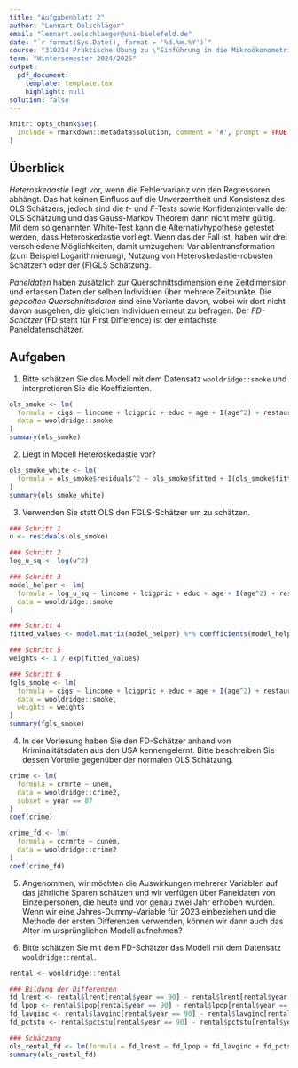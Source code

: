 ```yaml
---
title: "Aufgabenblatt 2"
author: "Lennart Oelschläger"
email: "lennart.oelschlaeger@uni-bielefeld.de"
date: "`r format(Sys.Date(), format = '%d.%m.%Y')`"
course: "310214 Praktische Übung zu \"Einführung in die Mikroökonometrie\""
term: "Wintersemester 2024/2025"
output: 
  pdf_document:
    template: template.tex
    highlight: null
solution: false
---
```


```r
knitr::opts_chunk$set(
  include = rmarkdown::metadata$solution, comment = '#', prompt = TRUE
)
```

## Überblick

*Heteroskedastie* liegt vor, wenn die Fehlervarianz von den Regressoren abhängt. Das hat keinen Einfluss auf die Unverzerrtheit und Konsistenz des OLS Schätzers, jedoch sind die $t$- und $F$-Tests sowie Konfidenzintervalle der OLS Schätzung und das Gauss-Markov Theorem dann nicht mehr gültig. Mit dem so genannten White-Test kann die Alternativhypothese getestet werden, dass Heteroskedastie vorliegt. Wenn das der Fall ist, haben wir drei verschiedene Möglichkeiten, damit umzugehen: Variablentransformation (zum Beispiel Logarithmierung), Nutzung von Heteroskedastie-robusten Schätzern oder der (F)GLS Schätzung.

*Paneldaten* haben zusätzlich zur Querschnittsdimension eine Zeitdimension und erfassen Daten der selben Individuen über mehrere Zeitpunkte. Die *gepoolten Querschnittsdaten* sind eine Variante davon, wobei wir dort nicht davon ausgehen, die gleichen Individuen erneut zu befragen. Der *FD-Schätzer* (FD steht für First Difference) ist der einfachste Paneldatenschätzer.

## Aufgaben

1. Bitte schätzen Sie das Modell
\begin{equation} \label{modell}
\hspace{-1cm} \texttt{cigs} = \beta_0 + \beta_1 \log(\texttt{income}) + \beta_2 \log(\texttt{cigpric}) + \beta_3 \texttt{educ} + \beta_4 \texttt{age} + \beta_5 \texttt{age}^2 + \beta_6 \texttt{restaurn} + u
\end{equation}
mit dem Datensatz `wooldridge::smoke` und interpretieren Sie die Koeffizienten.

```r
ols_smoke <- lm(
  formula = cigs ~ lincome + lcigpric + educ + age + I(age^2) + restaurn, 
  data = wooldridge::smoke
)
summary(ols_smoke)
```

\comment{
\begin{itemize}
  \item $\beta_0$: durchschnittliche Anzahl gerauchter Zigaretten pro Tag für alle Regressoren gleich Null (ergibt hier keinen Sinn und ist nicht signifikant)
  \item $\beta_1$: für eine Erhöhung des Jahreseinkommens um $1\%$ impliziert das Modell eine Erhöhung der Anzahl durchschnittlich gerauchter Zigaretten pro Tag um approximativ $0.01$ Zigaretten, ceteris paribus (nicht signifikant).
  \item $\beta_2$: für eine Erhöhung des Packungspreises um $1\%$ impliziert das Modell eine Verminderung der Anzahl der durchschnittlich gerauchten Zigaretten pro Tag um $0.008$ Zigaretten, ceteris paribus (nicht signifikant).
  \item $\beta_3$: für ein weiteres Jahr Schulbildung impliziert das Modell eine Verminderung der Anzahl der durchschnittlich gerauchten Zigaretten pro Tag um eine halbe Zigarette, ceteris paribus.
  \item $\beta_4$ und $\beta_5$: der partielle Effekt ist $\beta_4 + 2\beta_5 \texttt{age}$, hält man also alle andere Variablen fix, so impliziert das Modell, dass ein um ein Jahr höheres Alter zu einer Veränderung der durchschnittlich gerauchten Zigaretten pro Tag in Höhe von approximativ $0.8 - 0.02 \times \texttt{age}$ führt.
  \item $\beta_6$: für eine Regulierung des Rauchens in Restaurants impliziert das Modell eine Verminderung der durchschnittlich gerauchten Zigaretten pro Tag in Höhe von knapp drei Zigaretten unter sonst gleichen Bedingungen.
\end{itemize}
}

2. Liegt in Modell \eqref{modell} Heteroskedastie vor?

```r
ols_smoke_white <- lm(
  formula = ols_smoke$residuals^2 ~ ols_smoke$fitted + I(ols_smoke$fitted^2)
)
summary(ols_smoke_white)
```

\comment{
Der White-Test sagt ja!
}

3. Verwenden Sie statt OLS den FGLS-Schätzer um \eqref{modell} zu schätzen.

\comment{
Vorgehensweise der FGLS-Schätzung wie in der Vorlesung beschrieben:
\begin{enumerate}
  \item schätze wie gewohnt mit OLS und speichere die Residuen $u$
  \item berechne $\log(u^2)$
  \item schätze wie gewohnt mit OLS das Modell $\log(u^2) = \gamma_0 + \gamma' X + v$
  \item erhalte die angepassten Werte $\hat\gamma_0 + \hat\gamma' X$
  \item berechne die Gewichte $1 / \exp(\hat\gamma_0 + \hat\gamma' X)$
  \item berechne das Modell aus Schritt 1 erneut mit diesen Gewichten (zum Beispiel die Gewichte an das \texttt{weights} Argument der \texttt{lm()} Funktion übergeben)
\end{enumerate}
}

```r
### Schritt 1
u <- residuals(ols_smoke)

### Schritt 2
log_u_sq <- log(u^2)

### Schritt 3
model_helper <- lm(
  formula = log_u_sq ~ lincome + lcigpric + educ + age + I(age^2) + restaurn,
  data = wooldridge::smoke
)

### Schritt 4
fitted_values <- model.matrix(model_helper) %*% coefficients(model_helper)

### Schritt 5
weights <- 1 / exp(fitted_values)

### Schritt 6
fgls_smoke <- lm(
  formula = cigs ~ lincome + lcigpric + educ + age + I(age^2) + restaurn, 
  data = wooldridge::smoke,
  weights = weights
)
summary(fgls_smoke)
```

4. In der Vorlesung haben Sie den FD-Schätzer anhand von Kriminalitätsdaten aus den USA kennengelernt. Bitte beschreiben Sie dessen Vorteile gegenüber der normalen OLS Schätzung.

\comment{
In der Vorlesung wurde ein Datensatz zur Kriminalität in 46 US Städten in 1982 und 1987 vorgestellt. Wir haben ein lineares Querschnittsmodell angepasst und mit OLS geschätzt. Das Ergebnis war, dass eine steigende Arbeitslosenquote mit einer geringeren Kriminalitätsrate einhergeht. Das ist unerwartet. Wir haben uns überlegt, dass der Grund für dieses paradoxe Ergebnis das Fehlen wichtiger aber unbeobachteter Einflussfaktoren ist. Um diese mit in das Modell aufzunehmen, haben wir städtespezifische Konstanten (sogenannte fixe Effekte) $a_i$ ergänzt. Diese lassen sich aber nicht gut schätzen, wenn nur Daten aus zwei Jahren vorliegen. Hier hat der Trick mit Differenzen geholfen: Bilden wir Differenzen der Beobachtungen der beiden Jahre, so werden die fixen Effekte eliminiert und müssen nicht modelliert werden. Dies ergibt ein Modell, das mittels OLS geschätzt werden kann. Dieser Trick funktioniert ähnlich auch mit mehr als zwei Zeitpunkten.
}

```r
crime <- lm(
  formula = crmrte ~ unem,
  data = wooldridge::crime2,
  subset = year == 87
)
coef(crime)

crime_fd <- lm(
  formula = ccrmrte ~ cunem,
  data = wooldridge::crime2
)
coef(crime_fd)
```

5. Angenommen, wir möchten die Auswirkungen mehrerer Variablen auf das jährliche Sparen schätzen und wir verfügen über Paneldaten von Einzelpersonen, die heute und vor genau zwei Jahr erhoben wurden. Wenn wir eine Jahres-Dummy-Variable für 2023 einbeziehen und die Methode der ersten Differenzen verwenden, können wir dann auch das Alter im ursprünglichen Modell aufnehmen? 

\comment{
Nein, denn dann würde im Differenzenmodell perfekte Multikollinearität herrschen: Die Differenz aus der Dummy-Variable ergibt stets 1, die Differenz aus der Altersvariable stets 2.
}

6. Bitte schätzen Sie mit dem FD-Schätzer das Modell
\begin{equation*} 
\hspace{-1cm} \log\texttt{rent}_{it} = \beta_0 + \delta_0 \texttt{y90}_t + \beta_1 \log\texttt{pop}_{it} + \beta_2 \log\texttt{avginc}_{it} + \beta_3 \texttt{pctstu}_{it} + a_i + u_{it}
\end{equation*}
mit dem Datensatz `wooldridge::rental`.

```r
rental <- wooldridge::rental

### Bildung der Differenzen
fd_lrent <- rental$lrent[rental$year == 90] - rental$lrent[rental$year == 80]
fd_lpop <- rental$lpop[rental$year == 90] - rental$lpop[rental$year == 80]
fd_lavginc <- rental$lavginc[rental$year == 90] - rental$lavginc[rental$year == 80]
fd_pctstu <- rental$pctstu[rental$year == 90] - rental$pctstu[rental$year == 80]

### Schätzung
ols_rental_fd <- lm(formula = fd_lrent ~ fd_lpop + fd_lavginc + fd_pctstu)
summary(ols_rental_fd)
```

